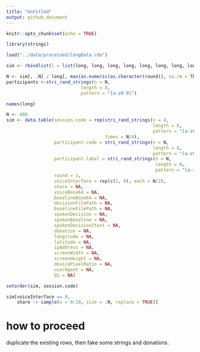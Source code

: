 ```yaml
---
title: "Untitled"
output: github_document
---
```


```r
knitr::opts_chunk$set(echo = TRUE)
```

```r
library(stringi)
```

```r
load("../data/processed/longData.rda")
```

```r
sim <- rbindlist(l = list(long, long, long, long, long, long, long, long))
```

```r
N <- sim[, .N] / long[, max(as.numeric(as.character(round)), na.rm = TRUE)]
participants <-stri_rand_strings(n = N,
                            length = 8,
                            pattern = "[a-z0-9]")

names(long)
```

```r
N <- 400
sim <- data.table(session.code = rep(stri_rand_strings(n = 4,
                                                       length = 8,
                                                       pattern = "[a-z0-9]"), 
                                     times = N/4),
                  participant.code = stri_rand_strings(n = N,
                                                       length = 8,
                                                       pattern = "[a-z0-9]"),
                  participant.label = stri_rand_strings(n = N,
                                                        length = 8,
                                                        pattern = "[a-z0-9]"),
                  round = 1,
                  voiceInterface = rep(c(1, 0), each = N/2),
                  share = NA,
                  voiceBase64 = NA,
                  baselineBase64 = NA,
                  decisionFilePath = NA,
                  baselineFilePath = NA,
                  spokenDecision = NA,
                  spokenBaseline = NA,
                  spokenDecision2text = NA,
                  donation = NA,
                  longitude = NA,
                  latitude = NA,
                  ipAddress = NA,
                  screenWidth = NA,
                  screenHeight = NA,
                  devicePixelRatio = NA,
                  userAgent = NA,
                  Q1 = NA)

setorder(sim, session.code)

sim[voiceInterface == 0,
    share := sample(x = 0:10, size = .N, replace = TRUE)]
```


# how to proceed

duplicate the existing rows, then fake some strings and donations.